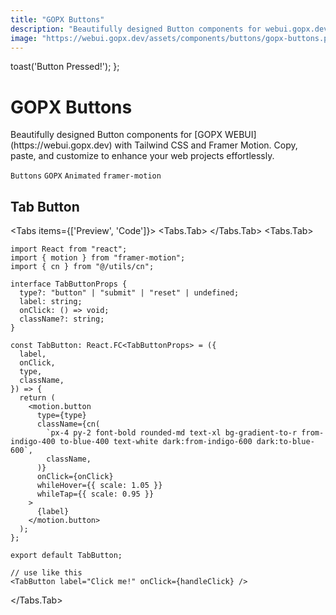 ```yaml
---
title: "GOPX Buttons"
description: "Beautifully designed Button components for webui.gopx.dev with Tailwind CSS and Framer Motion. Copy, paste, and customize to enhance your web projects effortlessly."
image: "https://webui.gopx.dev/assets/components/buttons/gopx-buttons.png"
---
```




  toast('Button Pressed!');
};

# GOPX Buttons

<p className="opacity-80 text-lg">Beautifully designed Button components for [GOPX WEBUI](https://webui.gopx.dev) with Tailwind CSS and Framer Motion. Copy, paste, and customize to enhance your web projects effortlessly.</p>

`Buttons` `GOPX` `Animated` `framer-motion`

## Tab Button

<ComponentPreview name="gopx-accordion-demo" /> 
<ComponentSource name="gopx-accordion-demo" />


<Tabs items={['Preview', 'Code']}>
  <Tabs.Tab>
    <Showcase>
      <Toaster />
      <TabButton label="Click me!" onClick={handleClick} />
    </Showcase>
  </Tabs.Tab>
  <Tabs.Tab>
```tsx filename="TabButton.tsx" showLineNumbers
import React from "react";
import { motion } from "framer-motion";
import { cn } from "@/utils/cn";

interface TabButtonProps {
  type?: "button" | "submit" | "reset" | undefined;
  label: string;
  onClick: () => void;
  className?: string;
}

const TabButton: React.FC<TabButtonProps> = ({
  label,
  onClick,
  type,
  className,
}) => {
  return (
    <motion.button
      type={type}
      className={cn(
        `px-4 py-2 font-bold rounded-md text-xl bg-gradient-to-r from-indigo-400 to-blue-400 text-white dark:from-indigo-600 dark:to-blue-600`,
        className,
      )}
      onClick={onClick}
      whileHover={{ scale: 1.05 }}
      whileTap={{ scale: 0.95 }}
    >
      {label}
    </motion.button>
  );
};

export default TabButton;

// use like this
<TabButton label="Click me!" onClick={handleClick} />
```
  </Tabs.Tab>
</Tabs>
